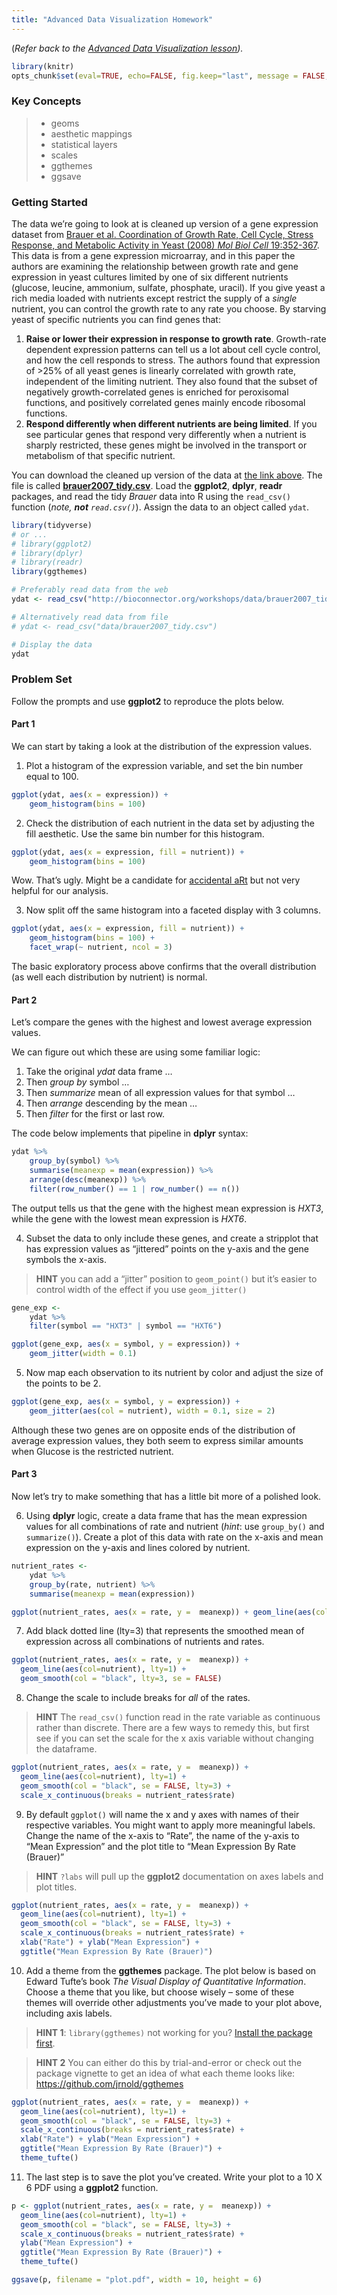 ```yaml
---
title: "Advanced Data Visualization Homework"
---
```


(_Refer back to the [Advanced Data Visualization lesson](r-viz-gapminder.html))._

```r
library(knitr)
opts_chunk$set(eval=TRUE, echo=FALSE, fig.keep="last", message = FALSE, warning = FALSE)
```

### Key Concepts

> 
- geoms
- aesthetic mappings
- statistical layers
- scales
- ggthemes
- ggsave

### Getting Started

The data we're going to look at is cleaned up version of a gene expression dataset from [Brauer et al. Coordination of Growth Rate, Cell Cycle, Stress Response, and Metabolic Activity in Yeast (2008) _Mol Biol Cell_ 19:352-367](http://www.ncbi.nlm.nih.gov/pubmed/17959824). This data is from a gene expression microarray, and in this paper the authors are examining the relationship between growth rate and gene expression in yeast cultures limited by one of six different nutrients (glucose, leucine, ammonium, sulfate, phosphate, uracil). If you give yeast a rich media loaded with nutrients except restrict the supply of a _single_ nutrient, you can control the growth rate to any rate you choose. By starving yeast of specific nutrients you can find genes that: 

1. **Raise or lower their expression in response to growth rate**. Growth-rate dependent expression patterns can tell us a lot about cell cycle control, and how the cell responds to stress. The authors found that expression of >25% of all yeast genes is linearly correlated with growth rate, independent of the limiting nutrient. They also found that the subset of negatively growth-correlated genes is enriched for peroxisomal functions, and positively correlated genes mainly encode ribosomal functions. 
2. **Respond differently when different nutrients are being limited**. If you see particular genes that respond very differently when a nutrient is sharply restricted, these genes might be involved in the transport or metabolism of that specific nutrient.

You can download the cleaned up version of the data at [the link above](data.html). The file is called [**brauer2007_tidy.csv**](data/brauer2007_tidy.csv). Load the **ggplot2**, **dplyr**, **readr** packages, and read the tidy _Brauer_ data into R using the `read_csv()` function (_note, **not** `read.csv()`_). Assign the data to an object called `ydat`.

```r
library(tidyverse)
# or ...
# library(ggplot2)
# library(dplyr)
# library(readr)
library(ggthemes)

# Preferably read data from the web
ydat <- read_csv("http://bioconnector.org/workshops/data/brauer2007_tidy.csv")

# Alternatively read data from file
# ydat <- read_csv("data/brauer2007_tidy.csv")

# Display the data
ydat
```


### Problem Set

Follow the prompts and use **ggplot2** to reproduce the plots below. 

#### Part 1

We can start by taking a look at the distribution of the expression values. 

1) Plot a histogram of the expression variable, and set the bin number equal to 100.

```r
ggplot(ydat, aes(x = expression)) +
    geom_histogram(bins = 100) 
```


2) Check the distribution of each nutrient in the data set by adjusting the fill aesthetic. Use the same bin number for this histogram.

```r
ggplot(ydat, aes(x = expression, fill = nutrient)) +
    geom_histogram(bins = 100)
```

Wow. That's ugly. Might be a candidate for [accidental aRt](http://accidental-art.tumblr.com/) but not very helpful for our analysis.

3) Now split off the same histogram into a faceted display with 3 columns.

```r
ggplot(ydat, aes(x = expression, fill = nutrient)) +
    geom_histogram(bins = 100) +
    facet_wrap(~ nutrient, ncol = 3)
```


The basic exploratory process above confirms that the overall distribution (as well each distribution by nutrient) is normal.

#### Part 2

Let's compare the genes with the highest and lowest average expression values. 

We can figure out which these are using some familiar logic:

1. Take the original *ydat* data frame ... 
2. Then *group by* symbol ...
3. Then *summarize* mean of all expression values for that symbol ...
4. Then *arrange* descending by the mean ...
5. Then *filter* for the first or last row.

The code below implements that pipeline in **dplyr** syntax:

```r
ydat %>%
    group_by(symbol) %>%
    summarise(meanexp = mean(expression)) %>%
    arrange(desc(meanexp)) %>%
    filter(row_number() == 1 | row_number() == n())
```

The output tells us that the gene with the highest mean expression is *HXT3*, while the gene with the lowest mean expression is *HXT6*.

4) Subset the data to only include these genes, and create a stripplot that has expression values as "jittered" points on the y-axis and the gene symbols the x-axis. 

> **HINT** you can add a "jitter" position to `geom_point()` but it's easier to control width of the effect if you use `geom_jitter()`

```r
gene_exp <- 
    ydat %>%
    filter(symbol == "HXT3" | symbol == "HXT6")

ggplot(gene_exp, aes(x = symbol, y = expression)) +
    geom_jitter(width = 0.1)
```


5) Now map each observation to its nutrient by color and adjust the size of the points to be 2.

```r
ggplot(gene_exp, aes(x = symbol, y = expression)) +
    geom_jitter(aes(col = nutrient), width = 0.1, size = 2)
```

Although these two genes are on opposite ends of the distribution of average expression values, they both seem to express similar amounts when Glucose is the restricted nutrient. 

#### Part 3

Now let's try to make something that has a little bit more of a polished look. 

6) Using **dplyr** logic, create a data frame that has the mean expression values for all combinations of rate and nutrient (_hint_: use `group_by()` and `summarize()`). Create a plot of this data with rate on the x-axis and mean expression on the y-axis and lines colored by nutrient. 

```r
nutrient_rates <-
    ydat %>%
    group_by(rate, nutrient) %>%
    summarise(meanexp = mean(expression)) 

ggplot(nutrient_rates, aes(x = rate, y =  meanexp)) + geom_line(aes(col=nutrient))

```


7) Add black dotted line (lty=3) that represents the smoothed mean of expression across all combinations of nutrients and rates. 

```r
ggplot(nutrient_rates, aes(x = rate, y =  meanexp)) + 
  geom_line(aes(col=nutrient), lty=1) + 
  geom_smooth(col = "black", lty=3, se = FALSE) 
```

8) Change the scale to include breaks for *all* of the rates.

> **HINT** The `read_csv()` function read in the rate variable as continuous rather than discrete. There are a few ways to remedy this, but first see if you can set the scale for the x axis variable without changing the dataframe.

```r
ggplot(nutrient_rates, aes(x = rate, y =  meanexp)) + 
  geom_line(aes(col=nutrient), lty=1) + 
  geom_smooth(col = "black", se = FALSE, lty=3) + 
  scale_x_continuous(breaks = nutrient_rates$rate)
```


9) By default `ggplot()` will name the x and y axes with names of their respective variables. You might want to apply more meaningful labels. Change the name of the x-axis to "Rate", the name of the y-axis to "Mean Expression" and the plot title to "Mean Expression By Rate (Brauer)"

> **HINT** `?labs` will pull up the **ggplot2** documentation on axes labels and plot titles.

```r
ggplot(nutrient_rates, aes(x = rate, y =  meanexp)) + 
  geom_line(aes(col=nutrient), lty=1) + 
  geom_smooth(col = "black", se = FALSE, lty=3) + 
  scale_x_continuous(breaks = nutrient_rates$rate) + 
  xlab("Rate") + ylab("Mean Expression") + 
  ggtitle("Mean Expression By Rate (Brauer)")
```


10) Add a theme from the **ggthemes** package. The plot below is based on Edward Tufte's book _The Visual Display of Quantitative Information_. Choose a theme that you like, but choose wisely -- some of these themes will override other adjustments you've made to your plot above, including axis labels.

> **HINT 1**: `library(ggthemes)` not working for you? [Install the package first](https://github.com/jrnold/ggthemes#install).

> **HINT 2** You can either do this by trial-and-error or check out the package vignette to get an idea of what each theme looks like: <https://github.com/jrnold/ggthemes>

```r
ggplot(nutrient_rates, aes(x = rate, y =  meanexp)) + 
  geom_line(aes(col=nutrient), lty=1) + 
  geom_smooth(col = "black", se = FALSE, lty=3) + 
  scale_x_continuous(breaks = nutrient_rates$rate) + 
  xlab("Rate") + ylab("Mean Expression") + 
  ggtitle("Mean Expression By Rate (Brauer)") + 
  theme_tufte()
```


11) The last step is to save the plot you've created. Write your plot to a 10 X 6 PDF using a **ggplot2** function.

```r
p <- ggplot(nutrient_rates, aes(x = rate, y =  meanexp)) + 
  geom_line(aes(col=nutrient), lty=1) + 
  geom_smooth(col = "black", se = FALSE, lty=3) + 
  scale_x_continuous(breaks = nutrient_rates$rate) + 
  ylab("Mean Expression") + 
  ggtitle("Mean Expression By Rate (Brauer)") + 
  theme_tufte()

ggsave(p, filename = "plot.pdf", width = 10, height = 6)
```
